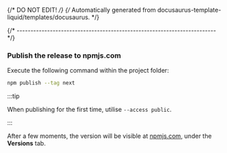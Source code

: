 {/* DO NOT EDIT! */}
{/* Automatically generated from docusaurus-template-liquid/templates/docusaurus. */}

{/* ------------------------------------------------------------------------ */}

### Publish the release to npmjs.com

Execute the following command within the project folder:

```sh
npm publish --tag next
```

:::tip

When publishing for the first time, utilise `--access public`.

:::

After a few moments, the version will be visible at
<a href="https://www.npmjs.com/package/@xpack/doxygen2docusaurus?activeTab=versions">npmjs.com</a>,
under the **Versions** tab.
